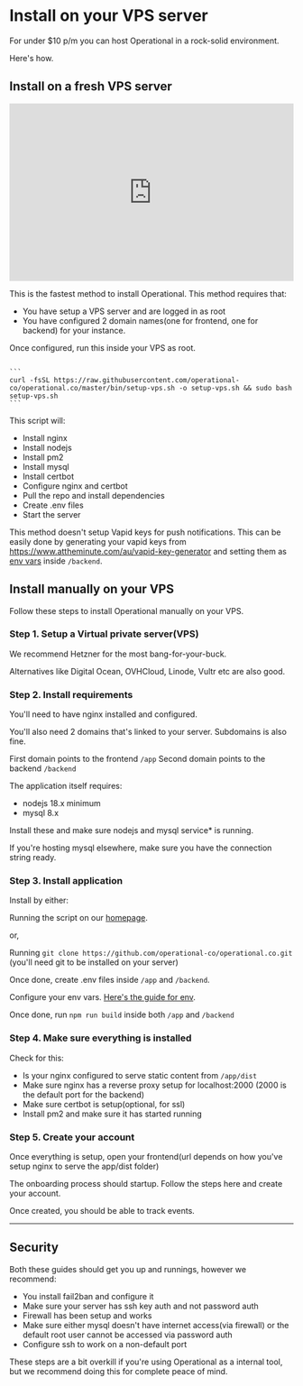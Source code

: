 
# Install on your VPS server

For under $10 p/m you can host Operational in a rock-solid environment.

Here's how.

## Install on a fresh VPS server

<iframe width="100%" height="315" src="https://www.youtube.com/embed/k-S-7thuHM8?si=h5p01Oqa4-9P-CRM" title="YouTube video player" frameborder="0" allow="accelerometer; autoplay; clipboard-write; encrypted-media; gyroscope; picture-in-picture; web-share" referrerpolicy="strict-origin-when-cross-origin" allowfullscreen></iframe>

This is the fastest method to install Operational. This method requires that:

- You have setup a VPS server and are logged in as root
- You have configured 2 domain names(one for frontend, one for backend) for your instance.

Once configured, run this inside your VPS as root.


<Code lang="bash" client:load>
```
curl -fsSL https://raw.githubusercontent.com/operational-co/operational.co/master/bin/setup-vps.sh -o setup-vps.sh && sudo bash setup-vps.sh
```
</Code>

This script will:

- Install nginx
- Install nodejs
- Install pm2
- Install mysql
- Install certbot
- Configure nginx and certbot
- Pull the repo and install dependencies
- Create .env files
- Start the server

This method doesn't setup Vapid keys for push notifications. This can be easily done by generating your vapid keys from https://www.attheminute.com/au/vapid-key-generator and setting them as [env vars](/selfhosted/setup-env) inside `/backend`.

## Install manually on your VPS

Follow these steps to install Operational manually on your VPS.

### Step 1. Setup a Virtual private server(VPS)

We recommend Hetzner for the most bang-for-your-buck.

Alternatives like Digital Ocean, OVHCloud, Linode, Vultr etc are also good.

### Step 2. Install requirements

You'll need to have nginx installed and configured.

You'll also need 2 domains that's linked to your server. Subdomains is also fine.

First domain points to the frontend `/app`
Second domain points to the backend `/backend`

The application itself requires:

- nodejs 18.x minimum
- mysql 8.x

Install these and make sure nodejs and mysql service* is running.

If you're hosting mysql elsewhere, make sure you have the connection string ready.

### Step 3. Install application

Install by either:

Running the script on our [homepage](https://operational.co).

or,

Running `git clone https://github.com/operational-co/operational.co.git` (you'll need git to be installed on your server)

Once done, create .env files inside `/app` and `/backend`.

Configure your env vars. [Here's the guide for env](/selfhosted/setup-env).

Once done, run `npm run build` inside both `/app` and `/backend`

### Step 4. Make sure everything is installed

Check for this:

- Is your nginx configured to serve static content from `/app/dist`
- Make sure nginx has a reverse proxy setup for localhost:2000 (2000 is the default port for the backend)
- Make sure certbot is setup(optional, for ssl)
- Install pm2 and make sure it has started running

### Step 5. Create your account

Once everything is setup, open your frontend(url depends on how you've setup nginx to serve the app/dist folder)

The onboarding process should startup. Follow the steps here and create your account.

Once created, you should be able to track events.

---

## Security

Both these guides should get you up and runnings, however we recommend:

- You install fail2ban and configure it
- Make sure your server has ssh key auth and not password auth
- Firewall has been setup and works
- Make sure either mysql doesn't have internet access(via firewall) or the default root user cannot be accessed via password auth
- Configure ssh to work on a non-default port

These steps are a bit overkill if you're using Operational as a internal tool, but we recommend doing this for complete peace of mind.
